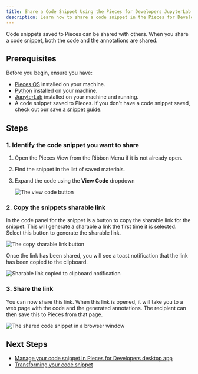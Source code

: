 ```yaml
---
title: Share a Code Snippet Using the Pieces for Developers JupyterLab Extension
description: Learn how to share a code snippet in the Pieces for Developers JupyterLab Extension.
---
```


Code snippets saved to Pieces can be shared with others. When you share a code snippet, both the code and the annotations are shared.

## Prerequisites

Before you begin, ensure you have:

- [Pieces OS](/installation-getting-started/what-am-i-installing) installed on your machine.
- [Python](https://www.python.org/downloads/) installed on your machine.
- [JupyterLab](https://jupyterlab.readthedocs.io/en/latest/getting_started/installation.html) installed on your machine and running.
- A code snippet saved to Pieces. If you don't have a code snippet saved, check out our [save a snippet guide](./save-a-snippet).

## Steps

### 1. Identify the code snippet you want to share

1. Open the Pieces View from the Ribbon Menu if it is not already open.
1. Find the snippet in the list of saved materials.
1. Expand the code using the **View Code** dropdown

    ![The view code button](./media/images/view-code.webp)

### 2. Copy the snippets sharable link

In the code panel for the snippet is a button to copy the sharable link for the snippet. This will generate a sharable a link the first time it is selected. Select this button to generate the sharable link.

![The copy sharable link button](./media/images/sharable-link-button.webp)

Once the link has been shared, you will see a toast notification that the link has been copied to the clipboard.

![Sharable link copied to clipboard notification](./media/images/sharable-link-copied-toast.webp)

### 3. Share the link

You can now share this link. When this link is opened, it will take you to a web page with the code and the generated annotations. The recipient can then save this to Pieces from that page.

![The shared code snippet in a browser window](./media/images/shared-code-snippet.webp)

## Next Steps

- [Manage your code snippet in Pieces for Developers desktop app](/features/managing-saved-materials)
- [Transforming your code snippet](/features/transforming-snippets)
